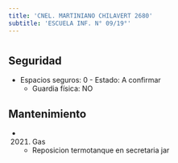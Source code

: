 ```yaml
---
title: 'CNEL. MARTINIANO CHILAVERT 2680'
subtitle: 'ESCUELA INF. N° 09/19°'
---
```


#


## Seguridad

*  Espacios seguros: 0 - Estado: A confirmar 
    + Guardia física: NO





## Mantenimiento

*  (2021) Gas 
    + Reposicion termotanque en secretaria jar



